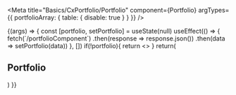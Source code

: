 
<Meta
  title="Basics/CxPortfolio/Portfolio"
  component={Portfolio}
  argTypes={{
    portfolioArray: { table: { disable: true } }
  }}
/>

<ArgsTable of={Portfolio} />

<Canvas>
  <Story name="Portfolio">
    {(args) => {
      const [portfolio, setPortfolio] = useState(null)
      useEffect(() => {
        fetch(`/portfolioComponent`)
        .then(response => response.json())
        .then(data => setPortfolio(data))
      }, [])
      if(!portfolio){
        return <></>
      }
      return(
        <section className="p-[15px] sm:p-[60px] grid-layout">
          <div className="col-span-full row-span-full mb-5">
            <h2 className="mb-5 text-[2.5rem] text-center font-semibold">Portfolio</h2>
              <Portfolio portfolioArray={portfolio} />
          </div>
        </section>
      )
    }}
  </Story>
</Canvas>